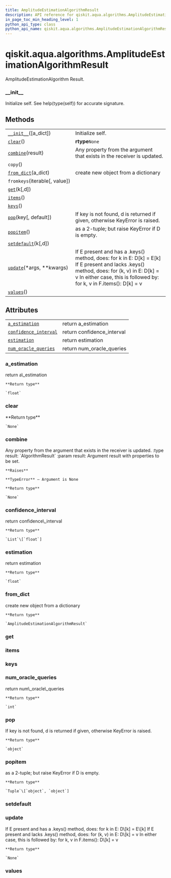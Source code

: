 ```yaml
---
title: AmplitudeEstimationAlgorithmResult
description: API reference for qiskit.aqua.algorithms.AmplitudeEstimationAlgorithmResult
in_page_toc_min_heading_level: 1
python_api_type: class
python_api_name: qiskit.aqua.algorithms.AmplitudeEstimationAlgorithmResult
---
```


<span id="qiskit-aqua-algorithms-amplitudeestimationalgorithmresult" />

# qiskit.aqua.algorithms.AmplitudeEstimationAlgorithmResult

<Class id="qiskit.aqua.algorithms.AmplitudeEstimationAlgorithmResult" isDedicatedPage={true} github="https://github.com/qiskit-community/qiskit-aqua/tree/stable/0.9/qiskit/aqua/algorithms/amplitude_estimators/ae_algorithm.py" signature="AmplitudeEstimationAlgorithmResult(a_dict=None)" modifiers="class">
  AmplitudeEstimationAlgorithm Result.

  ### \_\_init\_\_

  <Function id="qiskit.aqua.algorithms.AmplitudeEstimationAlgorithmResult.__init__" signature="__init__(a_dict=None)">
    Initialize self. See help(type(self)) for accurate signature.
  </Function>

  ## Methods

  |                                                                                                                                                                      |                                                                                                                                                                                                                      |
  | -------------------------------------------------------------------------------------------------------------------------------------------------------------------- | -------------------------------------------------------------------------------------------------------------------------------------------------------------------------------------------------------------------- |
  | [`__init__`](#qiskit.aqua.algorithms.AmplitudeEstimationAlgorithmResult.__init__ "qiskit.aqua.algorithms.AmplitudeEstimationAlgorithmResult.__init__")(\[a\_dict])   | Initialize self.                                                                                                                                                                                                     |
  | [`clear`](#qiskit.aqua.algorithms.AmplitudeEstimationAlgorithmResult.clear "qiskit.aqua.algorithms.AmplitudeEstimationAlgorithmResult.clear")()                      | **rtype**`None`                                                                                                                                                                                                      |
  | [`combine`](#qiskit.aqua.algorithms.AmplitudeEstimationAlgorithmResult.combine "qiskit.aqua.algorithms.AmplitudeEstimationAlgorithmResult.combine")(result)          | Any property from the argument that exists in the receiver is updated.                                                                                                                                               |
  | `copy`()                                                                                                                                                             |                                                                                                                                                                                                                      |
  | [`from_dict`](#qiskit.aqua.algorithms.AmplitudeEstimationAlgorithmResult.from_dict "qiskit.aqua.algorithms.AmplitudeEstimationAlgorithmResult.from_dict")(a\_dict)   | create new object from a dictionary                                                                                                                                                                                  |
  | `fromkeys`(iterable\[, value])                                                                                                                                       |                                                                                                                                                                                                                      |
  | [`get`](#qiskit.aqua.algorithms.AmplitudeEstimationAlgorithmResult.get "qiskit.aqua.algorithms.AmplitudeEstimationAlgorithmResult.get")(k\[,d])                      |                                                                                                                                                                                                                      |
  | [`items`](#qiskit.aqua.algorithms.AmplitudeEstimationAlgorithmResult.items "qiskit.aqua.algorithms.AmplitudeEstimationAlgorithmResult.items")()                      |                                                                                                                                                                                                                      |
  | [`keys`](#qiskit.aqua.algorithms.AmplitudeEstimationAlgorithmResult.keys "qiskit.aqua.algorithms.AmplitudeEstimationAlgorithmResult.keys")()                         |                                                                                                                                                                                                                      |
  | [`pop`](#qiskit.aqua.algorithms.AmplitudeEstimationAlgorithmResult.pop "qiskit.aqua.algorithms.AmplitudeEstimationAlgorithmResult.pop")(key\[, default])             | If key is not found, d is returned if given, otherwise KeyError is raised.                                                                                                                                           |
  | [`popitem`](#qiskit.aqua.algorithms.AmplitudeEstimationAlgorithmResult.popitem "qiskit.aqua.algorithms.AmplitudeEstimationAlgorithmResult.popitem")()                | as a 2-tuple; but raise KeyError if D is empty.                                                                                                                                                                      |
  | [`setdefault`](#qiskit.aqua.algorithms.AmplitudeEstimationAlgorithmResult.setdefault "qiskit.aqua.algorithms.AmplitudeEstimationAlgorithmResult.setdefault")(k\[,d]) |                                                                                                                                                                                                                      |
  | [`update`](#qiskit.aqua.algorithms.AmplitudeEstimationAlgorithmResult.update "qiskit.aqua.algorithms.AmplitudeEstimationAlgorithmResult.update")(\*args, \*\*kwargs) | If E present and has a .keys() method, does: for k in E: D\[k] = E\[k] If E present and lacks .keys() method, does: for (k, v) in E: D\[k] = v In either case, this is followed by: for k, v in F.items(): D\[k] = v |
  | [`values`](#qiskit.aqua.algorithms.AmplitudeEstimationAlgorithmResult.values "qiskit.aqua.algorithms.AmplitudeEstimationAlgorithmResult.values")()                   |                                                                                                                                                                                                                      |

  ## Attributes

  |                                                                                                                                                                                         |                             |
  | --------------------------------------------------------------------------------------------------------------------------------------------------------------------------------------- | --------------------------- |
  | [`a_estimation`](#qiskit.aqua.algorithms.AmplitudeEstimationAlgorithmResult.a_estimation "qiskit.aqua.algorithms.AmplitudeEstimationAlgorithmResult.a_estimation")                      | return a\_estimation        |
  | [`confidence_interval`](#qiskit.aqua.algorithms.AmplitudeEstimationAlgorithmResult.confidence_interval "qiskit.aqua.algorithms.AmplitudeEstimationAlgorithmResult.confidence_interval") | return confidence\_interval |
  | [`estimation`](#qiskit.aqua.algorithms.AmplitudeEstimationAlgorithmResult.estimation "qiskit.aqua.algorithms.AmplitudeEstimationAlgorithmResult.estimation")                            | return estimation           |
  | [`num_oracle_queries`](#qiskit.aqua.algorithms.AmplitudeEstimationAlgorithmResult.num_oracle_queries "qiskit.aqua.algorithms.AmplitudeEstimationAlgorithmResult.num_oracle_queries")    | return num\_oracle\_queries |

  ### a\_estimation

  <Attribute id="qiskit.aqua.algorithms.AmplitudeEstimationAlgorithmResult.a_estimation">
    return a\_estimation

    **Return type**

    `float`
  </Attribute>

  ### clear

  <Function id="qiskit.aqua.algorithms.AmplitudeEstimationAlgorithmResult.clear" signature="clear()">
    **Return type**

    `None`
  </Function>

  ### combine

  <Function id="qiskit.aqua.algorithms.AmplitudeEstimationAlgorithmResult.combine" signature="combine(result)">
    Any property from the argument that exists in the receiver is updated. :type result: `AlgorithmResult` :param result: Argument result with properties to be set.

    **Raises**

    **TypeError** – Argument is None

    **Return type**

    `None`
  </Function>

  ### confidence\_interval

  <Attribute id="qiskit.aqua.algorithms.AmplitudeEstimationAlgorithmResult.confidence_interval">
    return confidence\_interval

    **Return type**

    `List`\[`float`]
  </Attribute>

  ### estimation

  <Attribute id="qiskit.aqua.algorithms.AmplitudeEstimationAlgorithmResult.estimation">
    return estimation

    **Return type**

    `float`
  </Attribute>

  ### from\_dict

  <Function id="qiskit.aqua.algorithms.AmplitudeEstimationAlgorithmResult.from_dict" signature="from_dict(a_dict)" modifiers="static">
    create new object from a dictionary

    **Return type**

    `AmplitudeEstimationAlgorithmResult`
  </Function>

  ### get

  <Function id="qiskit.aqua.algorithms.AmplitudeEstimationAlgorithmResult.get" signature="get(k[, d]) → D[k] if k in D, else d. d defaults to None." />

  ### items

  <Function id="qiskit.aqua.algorithms.AmplitudeEstimationAlgorithmResult.items" signature="items() → a set-like object providing a view on D’s items" />

  ### keys

  <Function id="qiskit.aqua.algorithms.AmplitudeEstimationAlgorithmResult.keys" signature="keys() → a set-like object providing a view on D’s keys" />

  ### num\_oracle\_queries

  <Attribute id="qiskit.aqua.algorithms.AmplitudeEstimationAlgorithmResult.num_oracle_queries">
    return num\_oracle\_queries

    **Return type**

    `int`
  </Attribute>

  ### pop

  <Function id="qiskit.aqua.algorithms.AmplitudeEstimationAlgorithmResult.pop" signature="pop(key, default=None)">
    If key is not found, d is returned if given, otherwise KeyError is raised.

    **Return type**

    `object`
  </Function>

  ### popitem

  <Function id="qiskit.aqua.algorithms.AmplitudeEstimationAlgorithmResult.popitem" signature="popitem()">
    as a 2-tuple; but raise KeyError if D is empty.

    **Return type**

    `Tuple`\[`object`, `object`]
  </Function>

  ### setdefault

  <Function id="qiskit.aqua.algorithms.AmplitudeEstimationAlgorithmResult.setdefault" signature="setdefault(k[, d]) → D.get(k,d), also set D[k]=d if k not in D" />

  ### update

  <Function id="qiskit.aqua.algorithms.AmplitudeEstimationAlgorithmResult.update" signature="update(*args, **kwargs)">
    If E present and has a .keys() method, does: for k in E: D\[k] = E\[k] If E present and lacks .keys() method, does: for (k, v) in E: D\[k] = v In either case, this is followed by: for k, v in F.items(): D\[k] = v

    **Return type**

    `None`
  </Function>

  ### values

  <Function id="qiskit.aqua.algorithms.AmplitudeEstimationAlgorithmResult.values" signature="values() → an object providing a view on D’s values" />
</Class>

